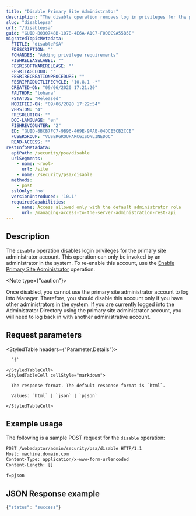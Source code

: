 ```yaml
---
title: "Disable Primary Site Administrator"
description: "The disable operation removes log in privileges for the primary site administrator account."
slug: "disablepsa"
url: "/disablepsa"
guid: "GUID-B030748B-107B-4E6A-A1C7-F0D0C9A55B5E"
migratedTopicMetadata:
  FTITLE: "disablePSA"
  FDESCRIPTION: ""
  FCHANGES: "Adding privilege requirements"
  FISHRELEASELABEL: ""
  FESRISOFTWARERELEASE: ""
  FESRITAGCLOUD: ""
  FESRIRECREATIONPROCEDURE: ""
  FESRIPRODUCTLIFECYCLE: "10.8.1 -*"
  CREATED-ON: "09/06/2020 17:21:20"
  FAUTHOR: "tohara"
  FSTATUS: "Released"
  MODIFIED-ON: "09/06/2020 17:22:54"
  VERSION: "4"
  FRESOLUTION: ""
  DOC-LANGUAGE: "en"
  FISHREVCOUNTER: "2"
  ED: "GUID-8BCB7FC7-9B96-469E-9AAE-04DCE5CB2CCE"
  FUSERGROUP: "VUSERGROUPARCGISONLINEDOC"
  READ-ACCESS: ""
restInfoMetadata:
  apiPath: /security/psa/disable
  urlSegments:
    - name: <root>
      url: /site
    - name: /security/psa/disable
  methods:
    - post
  sslOnly: 'no'
  versionIntroduced: '10.1'
  requiredCapabilities:
    - name: Access allowed only with the default administrator role
      url: /managing-access-to-the-server-administration-rest-api
---
```


## Description

The `disable` operation disables login privileges for the primary site administrator account. This operation can only be invoked by an administrator in the system. To re-enable this account, use the [Enable Primary Site Administrator](/enablepsa) operation.

<Note type={"caution"}>

Once disabled, you cannot use the primary site administrator account to log into Manager. Therefore, you should disable this account only if you have other administrators in the system. If you are currently logged into the Administrator Directory using the primary site administrator account, you will need to log back in with another administrative account.

</Note>


##  Request parameters

<StyledTable headers={"Parameter,Details"}>
  <StyledTableRow>
    <StyledTableCell cellStyle="markdown">

      `f` 

    </StyledTableCell>
    <StyledTableCell cellStyle="markdown">

      The response format. The default response format is `html`. 

      Values: `html` | `json` | `pjson`

    </StyledTableCell>
  </StyledTableRow>
</StyledTable>


## Example usage

The following is a sample POST request for the `disable` operation:

```markdown
POST /webadaptor/admin/security/psa/disable HTTP/1.1
Host: machine.domain.com
Content-Type: application/x-www-form-urlencoded
Content-Length: []

f=pjson
```

## JSON Response example

```javascript
{"status": "success"}
```